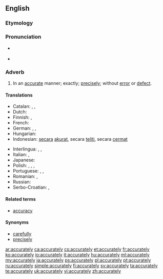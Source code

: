 ==English==

===Etymology===
{{suffix|accurate|ly|lang=en}}

===Pronunciation===
* {{a|US}} {{IPA|/ˈæk.jə.ɹɪt.li/|/ˈæk.jɚ.ɪt.li/|lang=en}}
* {{a|RP}} {{IPA|/ˈæk.jə.ɹɪt.li/|lang=en}}

===Adverb===
{{en-adv}}

# In an [[accurate]] manner; exactly; [[precisely]]; without [[error]] or [[defect]].

====Translations====
{{trans-top|exactly, precisely}}
* Catalan: {{t|ca|exactament}}, {{t|ca|precisament}}, {{t+|ca|acuradament}}
* Dutch: {{t|nl|trefzeker}}
* Finnish: {{t|fi|tarkasti}}, {{t|fi|täsmällisesti}}
* French: {{t+|fr|précisément}}
* German: {{t+|de|genau}}, {{t+|de|akkurat}}, {{t+|de|präzise}}
* Hungarian: {{t+|hu|pontosan}}
* Indonesian: [[secara]] [[akurat]], secara [[teliti]], secara [[cermat]]
{{trans-mid}}
* Interlingua: {{t|ia|exactemente}}, {{t|ia|precisemente}}, {{t|ia|accuratemente}}
* Italian: {{t+|it|minuziosamente}}, {{t+|it|accuratamente}}
* Japanese: {{t+|ja|正確|alt=正確に|tr=せいかくに, seikaku-ni|sc=Jpan}}
* Polish: {{t+|pl|dokładnie}}, {{t+|pl|akuratnie}}, {{t|pl|celnie}}, {{t+|pl|trafnie}}
* Portuguese: {{t+|pt|exatamente}}, {{t+|pt|precisamente}}, {{t+|pt|justamente}}
* Romanian: {{t+|ro|exact}}, {{t+|ro|precis}}
* Russian: {{t+|ru|то́чно}}
* Serbo-Croatian: {{t|sh|tačno}}, {{t|sh|тачно|sc=Cyrl}}
{{trans-bottom}}

====Related terms====
* [[accuracy]]

====Synonyms====
* [[carefully]]
* [[precisely]]

[[ar:accurately]]
[[ca:accurately]]
[[cs:accurately]]
[[et:accurately]]
[[fr:accurately]]
[[ko:accurately]]
[[io:accurately]]
[[it:accurately]]
[[hu:accurately]]
[[ml:accurately]]
[[my:accurately]]
[[ja:accurately]]
[[ps:accurately]]
[[pl:accurately]]
[[pt:accurately]]
[[ru:accurately]]
[[simple:accurately]]
[[fi:accurately]]
[[sv:accurately]]
[[ta:accurately]]
[[te:accurately]]
[[uk:accurately]]
[[vi:accurately]]
[[zh:accurately]]